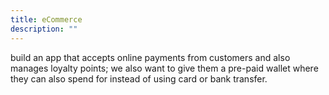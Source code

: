 ```yaml
---
title: eCommerce
description: ""
---
```

build an app that accepts online payments from customers and also manages loyalty points; we also want to give them a pre-paid wallet where they can also spend for instead of using card or bank transfer.
